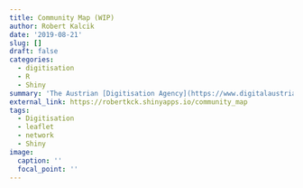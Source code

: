 ```yaml
---
title: Community Map (WIP)
author: Robert Kalcik
date: '2019-08-21'
slug: []
draft: false
categories:
  - digitisation
  - R
  - Shiny
summary: 'The Austrian [Digitisation Agency](https://www.digitalaustria.gv.at/) commissioned a stakeholder mapping of actors pushing digitisation forward in Austria. The [Community Map](http://robertkck.shinyapps.io/community_map), a Shiny app, shows data collected from a snowballing survey in which key actors identified their main partners and provided information about their R&D, business and data sharing links.'
external_link: https://robertkck.shinyapps.io/community_map
tags:
  - Digitisation
  - leaflet
  - network
  - Shiny
image:
  caption: ''
  focal_point: ''
---
```


